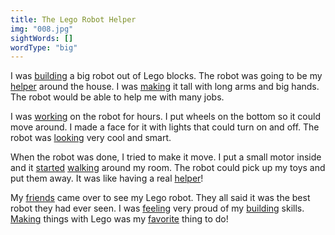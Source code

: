 ```yaml
---
title: The Lego Robot Helper
img: "008.jpg"
sightWords: []
wordType: "big"
---
```


I was <u>building</u> a big robot out of Lego blocks. The robot was going to be my <u>helper</u> around the house. I was <u>making</u> it tall with long arms and big hands. The robot would be able to help me with many jobs.

I was <u>working</u> on the robot for hours. I put wheels on the bottom so it could move around. I made a face for it with lights that could turn on and off. The robot was <u>looking</u> very cool and smart.

When the robot was done, I tried to make it move. I put a small motor inside and it <u>started</u> <u>walking</u> around my room. The robot could pick up my toys and put them away. It was like having a real <u>helper</u>!

My <u>friends</u> came over to see my Lego robot. They all said it was the best robot they had ever seen. I was <u>feeling</u> very proud of my <u>building</u> skills. <u>Making</u> things with Lego was my <u>favorite</u> thing to do!